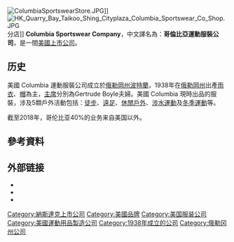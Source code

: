 {{expand|time=2015-10-07T08:32:31+00:00}}
{{Infobox_Company |
|  company_name   = 美國哥倫比亞運動服裝公司
|  company_logo   = 
|  company_type   = [[上市公司|Public]]
|  company_slogan = 
|  foundation     = 1938年
|  location       = {{美国}}[[俄勒冈州|俄勒冈州]][[波特兰|波特兰]]
|  key_people     = Tim Boyle, CEO <br>Gert Boyle, 主席Chairperson
|  num_employees  = 7,000+(2017年)
|  industry       = [[服装|服装]]
|  revenue        = 24.6亿美元(2017年)
|  products       = [[運動服|运动服饰]]
|  market cap     = $1.1 billion [[美元|美元]]<ref name=zenobank>{{cite web |url=http://www.zenobank.com/index.php?symbol=COLM&page=quotesearch |title=Company Profile for Columbia Sportswear Company (COLM) |accessdate=2008-10-23 |archive-url=https://web.archive.org/web/20090220203619/http://www.zenobank.com/index.php?symbol=COLM&page=quotesearch |archive-date=2009-02-20 |dead-url=yes }}</ref>
|  homepage       = {{URL|https://www.columbia.com}}
}}
[[File:ColumbiaSportswearStore.JPG|thumb]]]]
[[File:HK_Quarry_Bay_Taikoo_Shing_Cityplaza_Columbia_Sportswear_Co_Shop.JPG|thumb]]分店]]
{{commonscat|Columbia Sportswear Company}}
'''Columbia Sportswear Company'''，中文譯名為：'''哥倫比亞運動服裝公司'''，是一間[[美國|美國]][[上市公司|上市公司]]。

== 历史 ==
美國 Columbia 運動服裝公司成立於[[俄勒岡州|俄勒岡州]][[波特蘭_(奧勒岡州)|波特蘭]]，1938年在[[俄勒岡州|俄勒岡州]]出產[[雨衣|雨衣]]、[[帽|帽]]為主，[[主席|主席]]分別為Gertrude Boyle夫婦。美國 Columbia 現時出品的服裝，涉及5類戶外活動包括：[[徒步|徒步]]、[[遠足|遠足]]、[[休閒戶外|休閒戶外]]、[[涉水運動|涉水運動]]及[[冬季運動|冬季運動]]等。

截至2018年，哥伦比亚40%的业务来自美国以外。

== 參考資料 ==
{{reflist}}

== 外部链接 ==
*{{URL|https://www.columbiasportswear.hk|Columbia香港官方網店}}
*{{URL|http://www.columbiasports.cn|哥伦比亚（中国）官方网上商城}}
*{{URL|http://www.columbiasportswear.com.tw|Columbia Sportswear Taiwan}}

{{體育用品品牌}}
[[Category:納斯達克上市公司|Category:納斯達克上市公司]]
[[Category:美國品牌|Category:美國品牌]]
[[Category:美国服装公司|Category:美国服装公司]]
[[Category:美國運動用品製造公司|Category:美國運動用品製造公司]]
[[Category:1938年成立的公司|Category:1938年成立的公司]]
[[Category:俄勒冈州公司|Category:俄勒冈州公司]]